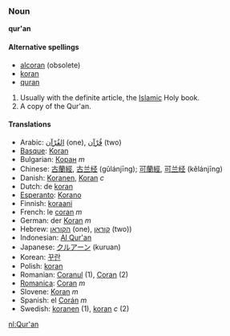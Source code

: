 === Noun ===
'''qur'an'''

====Alternative spellings====
*[[alcoran]] (obsolete)
*[[koran]]
*[[quran]]

#Usually with the definite article, the [[Islamic]] Holy book.
#A copy of the Qur'an.

==== Translations ====
*Arabic: [[القُرْآن]] (one), [[قُرْآن]] (two)<!-- numbers spelled because bidi algorithm messes up digits -->
*[[Basque]]: [[Koran]]
*Bulgarian: [[Коран]] ''m''
*Chinese: [[古蘭經]], [[古兰经]] (gǔlánjīng); [[可蘭經]], [[可兰经]] (kělánjīng)
*Danish: [[Koranen]], [[Koran]] ''c''
*Dutch: de [[koran]]
*[[Esperanto]]: [[Korano]]
*Finnish: [[koraani]]
*French: le [[coran]] ''m''
*German: der [[Koran]] ''m''
*Hebrew: [[הקוראן]] (one), [[קוראן]] (two))<!-- numbers spelled because bidi algorithm messes up digits -->
*Indonesian: [[Al Qur'an]]
*Japanese: [[クルアーン]] (kuruan)
*Korean: [[꾸란]]
*Polish: [[koran]]
*Romanian: [[Coranul]] (1), [[Coran]] (2)
*[[Romanica]]: [[Coran]] ''m''
*Slovene: [[Koran]] ''m''
*Spanish: el [[Corán]] ''m''
*Swedish: [[koranen]] (1), [[koran]] ''c'' (2)

[[nl:Qur'an]]
